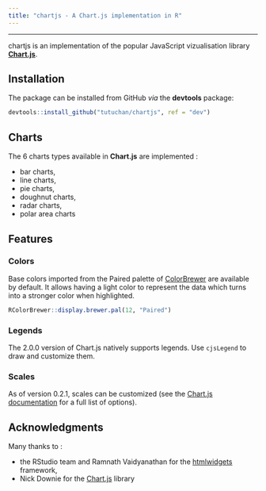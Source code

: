 ```yaml
---
title: "chartjs - A Chart.js implementation in R"
---
```


***

chartjs is an implementation of the popular JavaScript vizualisation library [**Chart.js**](www.chartjs.org).

## Installation

The package can be installed from GitHub *via* the **devtools** package: 

```r
devtools::install_github("tutuchan/chartjs", ref = "dev")
```


## Charts

The 6 charts types available in **Chart.js** are implemented : 

+ bar charts,
+ line charts,
+ pie charts,
+ doughnut charts,
+ radar charts,
+ polar area charts

## Features

### Colors

Base colors imported from the Paired palette of [ColorBrewer](http://www.colorbrewer2.org) are available by default. It allows having a light color to represent the data which turns into a stronger color when highlighted.

```r
RColorBrewer::display.brewer.pal(12, "Paired")
```


### Legends

The 2.0.0 version of Chart.js natively supports legends. Use `cjsLegend` to draw and customize them.

### Scales

As of version 0.2.1, scales can be customized (see the [Chart.js documentation](http://nnnick.github.io/Chart.js/docs-v2/#scales) for a full list of options).


## Acknowledgments

Many thanks to : 

+ the RStudio team and Ramnath Vaidyanathan for the [htmlwidgets](http://www.htmlwidgets.org/) framework,
+ Nick Downie for the [Chart.js](http://www.chartjs.org) library